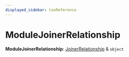 ```yaml
---
displayed_sidebar: taxReference
---
```



# ModuleJoinerRelationship

 **ModuleJoinerRelationship**: [JoinerRelationship](../tax.JoinerRelationship/page.mdx) & `object`
